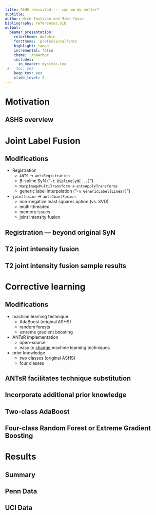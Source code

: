```yaml
---
title: ASHS revisited --- can we do better?
subtitle:
author: Nick Tustison and Mike Yassa
bibliography: references.bib
output:
  beamer_presentation:
    colortheme: dolphin
    fonttheme:  professionalfonts
    highlight: tango
    incremental: false
    theme:  AnnArbor
    includes:
      in_header: mystyle.tex
 #   toc: yes
    keep_tex: yes
    slide_level: 2
---
```



# Motivation

<!--

* Difficult to run
* What is the effect of the heuristics?
* Does not use the the latest technology.
* What about all the T1 data?

-->

## ASHS overview

\centering
\includegraphics[width=0.85 \textwidth]{../Figures/ashs.png}

# Joint Label Fusion

## Modifications

* Registration
    * ``ANTS`` $\rightarrow$ ``antsRegistration``
    * B-spline SyN ("``-t BSplineSyN[...]``")
    * ``WarpImageMultiTransform`` $\rightarrow$ ``antsApplyTransforms``
    * generic label interpolation  ("``-n GenericLabel[Linear]``")
* ``jointfusion`` $\rightarrow$ ``antsJointFusion``
    * non-negative least squares option (vs. SVD)
    * multi-threaded
    * memory issues
    * joint intensity fusion

## Registration --- beyond original SyN

\centering
\includegraphics[width=0.85 \textwidth]{../Figures/Frontiers_ITK.png}

\vspace{2mm}

\centering
\includegraphics[width=0.85 \textwidth]{../Figures/Frontiers_BSplineSyN.png}

## T2 joint intensity fusion

\centering
\includegraphics[width=0.85 \textwidth]{../Figures/jifNormalization.png}

## T2 joint intensity fusion sample results

\centering
\includegraphics[width=0.85 \textwidth]{../Figures/jifResults.png}

# Corrective learning

## Modifications

* machine learning technique
    * AdaBoost (original ASHS)
    * random forests
    * extreme gradient boosting
* ANTsR implementation
    * open-source
    * easy to [change](https://github.com/stnava/ANTsR/blob/master/R/segmentationRefinement.R#L375-L413) machine learning techniques
* prior knowledge
    * two classes (original ASHS)
    * four classes


<!--
##

\centering
\includegraphics[width=1.0 \textwidth]{../Figures/Lecture01/Lecture_01_42.png}

<p style="text-align: center; font-size: 4px">http://www.yisongyue.com/courses/cs155/2016_winter/lectures/Lecture_01.pdf</p>

## $error = bias + variance$

\centering
\includegraphics[width=1.0 \textwidth]{../Figures/Lecture01/Lecture_01_43.png}

##

\centering
\includegraphics[width=1.0 \textwidth]{../Figures/Lecture01/Lecture_01_44.png}

##

\centering
\includegraphics[width=1.0 \textwidth]{../Figures/Lecture01/Lecture_01_45.png}

## $error = bias + variance$

\centering
\includegraphics[width=0.85 \textwidth]{../Figures/Lecture01/Lecture_01_46.png}

##

\centering
\includegraphics[width=1.0 \textwidth]{../Figures/Lecture01/Lecture_01_47.png}

##

\centering
\includegraphics[width=1.0 \textwidth]{../Figures/Lecture01/Lecture_01_48.png}

##

\centering
\includegraphics[width=1.0 \textwidth]{../Figures/Lecture01/Lecture_01_49.png}
-->

##

\centering
\includegraphics[width=0.85 \textwidth]{../Figures/machineLearningTechniques.png}

##  ANTsR facilitates technique substitution

\centering
\includegraphics[width=0.85 \textwidth]{../Figures/segRefinement.png}

## Incorporate additional prior knowledge

\centering
\includegraphics[width=0.85 \textwidth]{../Figures/correctiveLearning001.png}

## Two-class AdaBoost

\centering
\includegraphics[width=0.85 \textwidth]{../Figures/correctiveLearning002.png}

## Four-class Random Forest or Extreme Gradient Boosting

\centering
\includegraphics[width=0.85 \textwidth]{../Figures/correctiveLearning003.png}

# Results

## Summary

\centering
\includegraphics[width=0.85 \textwidth]{../Figures/summaryResults.png}


## Penn Data

\centering
\includegraphics[width=1 \textwidth]{../Figures/pennResults.png}

## UCI Data

\centering
\includegraphics[width=1 \textwidth]{../Figures/uciResults.png}
